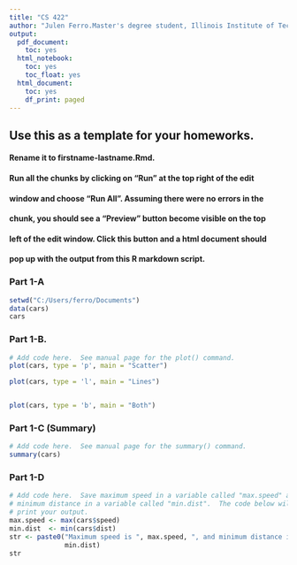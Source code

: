 ---
title: "CS 422"
author: "Julen Ferro.Master's degree student, Illinois Institute of Technology"
output:
  pdf_document:
    toc: yes
  html_notebook:
    toc: yes
    toc_float: yes
  html_document:
    toc: yes
    df_print: paged
---

<!-- More information in R Markdown can be found at:
1. https://www.ssc.wisc.edu/sscc/pubs/RFR/RFR_RMarkdown.html  This is 
   the place to start since it is a short tutorial.
2. https://rmarkdown.rstudio.com/index.html This contains a longer 
   tutorial.  Take a look at the cheatsheet in 
   https://rmarkdown.rstudio.com/lesson-15.html, it is a concise 
   reference of R Markdown on two pages.
<-->

## Use this as a template for your homeworks.
#### Rename it to firstname-lastname.Rmd.
#### Run all the chunks by clicking on "Run" at the top right of the edit 
#### window and choose "Run All".  Assuming there were no errors in the
#### chunk, you should see a "Preview" button become visible on the top
#### left of the edit window.  Click this button and a html document should
#### pop up with the output from this R markdown script.

### Part 1-A
```{r}
setwd("C:/Users/ferro/Documents")
data(cars)
cars
```

### Part 1-B.

```{r}
# Add code here.  See manual page for the plot() command.
plot(cars, type = 'p', main = "Scatter")

plot(cars, type = 'l', main = "Lines")


plot(cars, type = 'b', main = "Both")

```
### Part 1-C (Summary)
```{r}
# Add code here.  See manual page for the summary() command.
summary(cars)
```

### Part 1-D
```{r}
# Add code here.  Save maximum speed in a variable called "max.speed" and
# minimum distance in a variable called "min.dist".  The code below will
# print your output.
max.speed <- max(cars$speed)
min.dist  <- min(cars$dist)
str <- paste0("Maximum speed is ", max.speed, ", and minimum distance is ", 
              min.dist)
str
```
